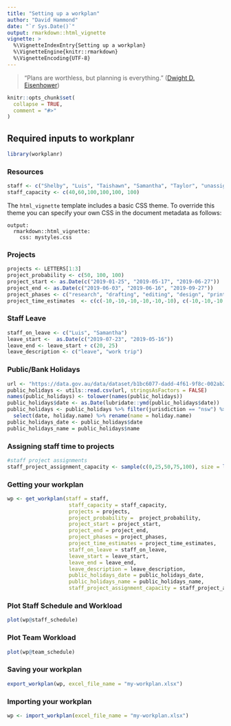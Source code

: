```yaml
---
title: "Setting up a workplan"
author: "David Hammond"
date: "`r Sys.Date()`"
output: rmarkdown::html_vignette
vignette: >
  %\VignetteIndexEntry{Setting up a workplan}
  %\VignetteEngine{knitr::rmarkdown}
  %\VignetteEncoding{UTF-8}
---
```


> "Plans are worthless, but planning is everything."
([Dwight D. Eisenhower](https://quoteinvestigator.com/2017/11/18/planning/))

```r
knitr::opts_chunk$set(
  collapse = TRUE,
  comment = "#>"
)
```

## Required inputs to workplanr

```r
library(workplanr)
```

### Resources

```r
staff <- c("Shelby", "Luis", "Taishawn", "Samantha", "Taylor", "unassigned")
staff_capacity <- c(40,60,100,100,100, 100)
```

The `html_vignette` template includes a basic CSS theme. To override this theme you can specify your own CSS in the document metadata as follows:

    output: 
      rmarkdown::html_vignette:
        css: mystyles.css

### Projects

```r
projects <- LETTERS[1:3]
project_probability <- c(50, 100, 100)
project_start <- as.Date(c("2019-01-25", "2019-05-17", "2019-06-27"))
project_end <- as.Date(c("2019-06-03", "2019-06-16", "2019-09-27"))
project_phases <- c("research", "drafting", "editing", "design", "print", "events")
project_time_estimates  <- c(c(-10,-10,-10,-10,-10,-10), c(-10,-10,-10,-10,-10,-10), c(-10,-10,-10,10,10,10)) 
```
### Staff Leave

```r
staff_on_leave <- c("Luis", "Samantha")
leave_start <-  as.Date(c("2019-07-23", "2019-05-16"))
leave_end <- leave_start + c(20, 25)
leave_description <- c("leave", "work trip")
```


### Public/Bank Holidays

```r
url <- "https://data.gov.au/data/dataset/b1bc6077-dadd-4f61-9f8c-002ab2cdff10/resource/31eec35e-1de6-4f04-9703-9be1d43d405b/download/australian_public_holidays_2019.csv"
public_holidays <- utils::read.csv(url, stringsAsFactors = FALSE)
names(public_holidays) <- tolower(names(public_holidays))
public_holidays$date <- as.Date(lubridate::ymd(public_holidays$date))
public_holidays <- public_holidays %>% filter(jurisdiction == "nsw") %>%
  select(date, holiday.name) %>% rename(name = holiday.name)
public_holidays_date <- public_holidays$date
public_holidays_name = public_holidays$name
```


### Assigning staff time to projects

```r
#staff project assignments
staff_project_assignment_capacity <- sample(c(0,25,50,75,100), size = length(projects)*length(project_phases)*length(staff), replace = T)
```

### Getting your workplan

```r
wp <- get_workplan(staff = staff, 
                    staff_capacity = staff_capacity,
                    projects = projects, 
                    project_probability =  project_probability, 
                    project_start = project_start, 
                    project_end = project_end, 
                    project_phases = project_phases, 
                    project_time_estimates = project_time_estimates, 
                    staff_on_leave = staff_on_leave, 
                    leave_start = leave_start, 
                    leave_end = leave_end, 
                    leave_description = leave_description, 
                    public_holidays_date = public_holidays_date,
                    public_holidays_name = public_holidays_name,
                    staff_project_assignment_capacity = staff_project_assignment_capacity)
```

### Plot Staff Schedule and Workload
```r
plot(wp@staff_schedule)
```

### Plot Team Workload
```r
plot(wp@team_schedule)
```

### Saving your workplan

```r
export_workplan(wp, excel_file_name = "my-workplan.xlsx")
```

### Importing your workplan

```r
wp <- import_workplan(excel_file_name = "my-workplan.xlsx")
```



